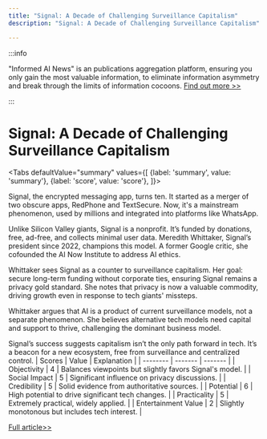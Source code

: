 ```yaml
---
title: "Signal: A Decade of Challenging Surveillance Capitalism"
description: "Signal: A Decade of Challenging Surveillance Capitalism"

---
```



:::info

"Informed AI News" is an publications aggregation platform, ensuring you only gain the most valuable information, to eliminate information asymmetry and break through the limits of information cocoons.  [Find out more >>](/)

:::

# Signal: A Decade of Challenging Surveillance Capitalism


<Tabs
	defaultValue="summary"
	values={[
	{label: 'summary', value: 'summary'},
	{label: 'score', value: 'score'},
]}>
<TabItem value="summary">


Signal, the encrypted messaging app, turns ten. It started as a merger of two obscure apps, RedPhone and TextSecure. Now, it's a mainstream phenomenon, used by millions and integrated into platforms like WhatsApp.

Unlike Silicon Valley giants, Signal is a nonprofit. It’s funded by donations, free, ad-free, and collects minimal user data. Meredith Whittaker, Signal’s president since 2022, champions this model. A former Google critic, she cofounded the AI Now Institute to address AI ethics.

Whittaker sees Signal as a counter to surveillance capitalism. Her goal: secure long-term funding without corporate ties, ensuring Signal remains a privacy gold standard. She notes that privacy is now a valuable commodity, driving growth even in response to tech giants' missteps.

Whittaker argues that AI is a product of current surveillance models, not a separate phenomenon. She believes alternative tech models need capital and support to thrive, challenging the dominant business model.

Signal’s success suggests capitalism isn’t the only path forward in tech. It’s a beacon for a new ecosystem, free from surveillance and centralized control.
</TabItem>
<TabItem value="score">
	| Scores     | Value   | Explanation |
	| -------- | ------- | ------- |
	| Objectivity  | 4    | Balances viewpoints but slightly favors Signal's model.    |
	| Social Impact | 5     | Significant influence on privacy discussions.    |
	| Credibility    | 5    | Solid evidence from authoritative sources.    |
	| Potential    | 6    | High potential to drive significant tech changes.    |
	| Practicality    | 5    | Extremely practical, widely applied.    |
	| Entertainment Value    | 2    | Slightly monotonous but includes tech interest.    |
</TabItem>
</Tabs>

[Full article>>](https://yro.slashdot.org/story/24/09/07/064222/signal-is-more-than-encrypted-messaging-it-wants-to-prove-surveillance-capitalism-is-wrong?utm_source=rss1.0mainlinkanon&utm_medium=feed)
